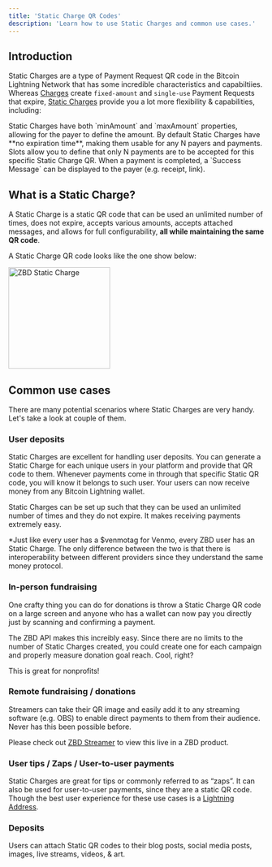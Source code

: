 ```yaml
---
title: 'Static Charge QR Codes'
description: 'Learn how to use Static Charges and common use cases.'
---
```


## Introduction

Static Charges are a type of Payment Request QR code in the Bitcoin Lightning Network that has some incredible characteristics and capabiltiies. Whereas [Charges](/api-reference/charges/create) create `fixed-amount` and `single-use` Payment Requests that expire, [Static Charges](/api-reference/static-charges/create) provide you a lot more flexibility & capabilities, including:

<CardGroup cols={2}>
  <Card title="Variable Amounts" icon="arrows-left-right-to-line" color="#000000">
    Static Charges have both `minAmount` and `maxAmount` properties, allowing for the payer to define the amount.
  </Card>
  <Card title="Multi-use QRs" icon="stopwatch" color="#000000">
    By default Static Charges have **no expiration time**, making them usable for any N payers and payments.
  </Card>
  <Card title="Slots" icon="ticket-simple" color="#000000">
    Slots allow you to define that only N payments are to be accepted for this specific Static Charge QR.
  </Card>
  <Card title="Success Message" icon="receipt" color="#000000">
    When a payment is completed, a `Success Message` can be displayed to the payer (e.g. receipt, link).
  </Card>
</CardGroup>
<br />

## What is a Static Charge?

A Static Charge is a static QR code that can be used an unlimited number of times, does not expire, accepts various amounts, accepts attached messages, and allows for full configurability, **all while maintaining the same QR code**.

A Static Charge QR code looks like the one show below:

<Frame caption="ZBD Static Charge">
  <img src="/img/static-charge.jpeg" width="200" alt="ZBD Static Charge" />
</Frame>
<br />

## Common use cases

There are many potential scenarios where Static Charges are very handy. Let's take a look at couple of them.

### User deposits

Static Charges are excellent for handling user deposits. You can generate a Static Charge for each unique users in your platform and provide that QR code to them. Whenever payments come in through that specific Static QR code, you will know it belongs to such user. Your users can now receive money from any Bitcoin Lightning wallet.

Static Charges can be set up such that they can be used an unlimited number of times and they do not expire. It makes receiving payments extremely easy.

\*Just like every user has a $venmotag for Venmo, every ZBD user has an Static Charge. The only difference between the two is that there is interoperability between different providers since they understand the same money protocol.

### In-person fundraising

One crafty thing you can do for donations is throw a Static Charge QR code on a large screen and anyone who has a wallet can now pay you directly just by scanning and confirming a payment.

The ZBD API makes this increibly easy. Since there are no limits to the number of Static Charges created, you could create one for each campaign and properly measure donation goal reach. Cool, right?

This is great for nonprofits!

### Remote fundraising / donations

Streamers can take their QR image and easily add it to any streaming software (e.g. OBS) to enable direct payments to them from their audience. Never has this been possible before.

Please check out [ZBD Streamer](https://streamer.zebedee.io) to view this live in a ZBD product.

### User tips / Zaps / User-to-user payments

Static Charges are great for tips or commonly referred to as “zaps”. It can also be used for user-to-user payments, since they are a static QR code. Though the best user experience for these use cases is a [Lightning Address](/api-reference/lightning-address/send).

### Deposits

Users can attach Static QR codes to their blog posts, social media posts, images, live streams, videos, & art.